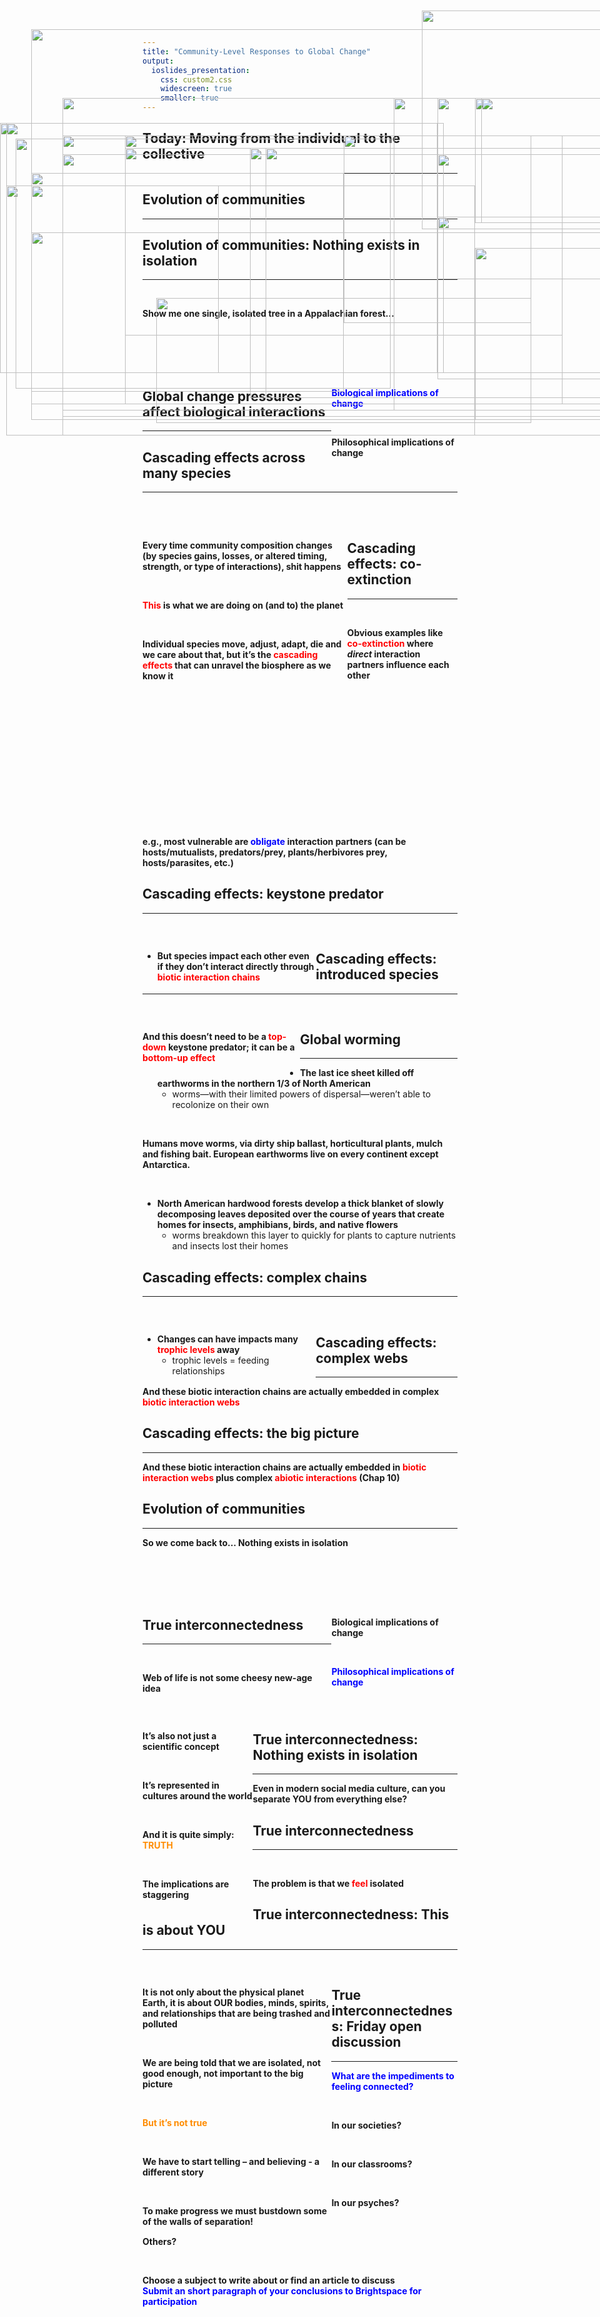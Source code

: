 ```yaml
---
title: "Community-Level Responses to Global Change"
output: 
  ioslides_presentation:
    css: custom2.css
    widescreen: true
    smaller: true
---
```


## Today: Moving from the individual to the collective
<hr>

<IMG STYLE="position:absolute; TOP:350px; LEFT:700px; WIDTH:350px; HEIGHT:100px" SRC="images/collective.png">

<IMG STYLE="position:absolute; TOP:200px; LEFT:0px; WIDTH:700px; HEIGHT:400px" SRC="images/collective2.jpg">

## Evolution of communities
<hr>

<IMG STYLE="position:absolute; TOP:160px; LEFT:100px; WIDTH:900px; HEIGHT:500px" SRC="images/interactions.png">

## Evolution of communities: Nothing exists in isolation
<hr>
<br/>

**Show me one single, isolated tree in a Appalachian forest...**

<br/>
<br/>
<br/>
<br/>

<IMG STYLE="position:absolute; TOP:225px; LEFT:25px; WIDTH:600px; HEIGHT:400px" SRC="images/forests.jpeg">

<div style="float: right; width: 40%;">

**<span style="color:blue">Biological implications of change</span>**

<br/>

**Philosophical implications of change**

</div>

## Global change pressures affect biological interactions
<hr>


<IMG STYLE="position:absolute; TOP:200px; LEFT:10px; WIDTH:700px; HEIGHT:400px" SRC="images/frogtadpole.png">


<IMG STYLE="position:absolute; TOP:160px; LEFT:760px; WIDTH:300px; HEIGHT:200px" SRC="images/crayfish.jpg">

<IMG STYLE="position:absolute; TOP:400px; LEFT:760px; WIDTH:300px; HEIGHT:275px" SRC="images/frog.jpg">

## Cascading effects across many species
<hr>
<br/>
<br/>

<div style="float: left; width: 65%;">
**Every time community composition changes (by species gains, losses, or altered timing, strength, or type of interactions), shit happens**

<br/>

**<span style="color:red">This</span> is what we are doing on (and to) the planet**

<br/>

**Individual species move, adjust, adapt, die and we care about that, but it’s the <span style="color:red">cascading effects</span> that can unravel the biosphere as we know it**
</div>

<IMG STYLE="position:absolute; TOP:160px; LEFT:700px; WIDTH:350px; HEIGHT:450px" SRC="images/domino.jpg">

##

<IMG STYLE="position:absolute; TOP:50px; LEFT:50px; WIDTH:1000px; HEIGHT:600px" SRC="images/cascade.jpg">

## Cascading effects: co-extinction
<hr>
<br/>

**Obvious examples like <span style="color:red">co-extinction</span> where *direct* interaction partners influence each other**

<br/>
<br/>
<br/>
<br/>
<br/>
<br/>
<br/>
<br/>
<br/>
<br/>
<br/>
<br/>
<br/>

**e.g., most vulnerable are <span style="color:blue">obligate</span> interaction partners (can be hosts/mutualists, predators/prey, plants/herbivores prey, hosts/parasites, etc.) **

<IMG STYLE="position:absolute; TOP:240px; LEFT:200px; WIDTH:700px; HEIGHT:300px" SRC="images/flyflower.jpg">

## Cascading effects: keystone predator
<hr>
<br/>

<div style="float: left; width: 55%;">

* **But species impact each other even if they don’t interact directly through <span style="color:red">biotic interaction chains</span>**
</div>   
 
<IMG STYLE="position:absolute; TOP:280px; LEFT:50px; WIDTH:500px; HEIGHT:350px" SRC="images/otter.png">

<IMG STYLE="position:absolute; TOP:160px; LEFT:630px; WIDTH:450px; HEIGHT:500px" SRC="images/ottergraph.jpg">

## Cascading effects: introduced species
<hr>
<br/>

<div style="float: left; width: 50%;">

**And this doesn’t need to be a <span style="color:red">top-down</span> keystone predator; it can be a <span style="color:red">bottom-up effect</span>**

</div>

<IMG STYLE="position:absolute; TOP:300px; LEFT:10px; WIDTH:750px; HEIGHT:400px" SRC="images/wormimpact.png">

<IMG STYLE="position:absolute; TOP:160px; LEFT:770px; WIDTH:300px; HEIGHT:200px" SRC="images/crazyworm.jpg">

## Global worming
<hr>

* **The last ice sheet killed off earthworms in the northern 1/3 of North American**
  + worms—with their limited powers of dispersal—weren’t able to recolonize on their own

<br/>

**Humans  move worms,  via dirty ship ballast, horticultural plants, mulch and fishing bait. European earthworms live on every continent except Antarctica.**

<br/>

* **North American hardwood forests develop a thick blanket of slowly decomposing leaves deposited over the course of years that create homes for insects, amphibians, birds, and native flowers**
    + worms breakdown this layer to quickly for plants to capture nutrients and insects lost their homes   

<IMG STYLE="position:absolute; TOP:480px; LEFT:250px; WIDTH:600px; HEIGHT:200px" SRC="images/crazyworm2.jpg">

## Cascading effects: complex chains
<hr>
<br/>

<div style="float: left; width: 55%;">

- **Changes can have impacts many <span style="color:red">trophic levels</span> away**
    + trophic levels = feeding relationships
</div>

<IMG STYLE="position:absolute; TOP:20px; LEFT:675px; WIDTH:375px; HEIGHT:350px" SRC="images/trophic.png">


<IMG STYLE="position:absolute; TOP:375px; LEFT:50px; WIDTH:1000px; HEIGHT:300px" SRC="images/dung.png">

## Cascading effects: complex webs
<hr>
**And these biotic interaction chains are actually embedded in complex <span style="color:red">biotic interaction webs</span>**

<IMG STYLE="position:absolute; TOP:220px; LEFT:200px; WIDTH:700px; HEIGHT:430px" SRC="images/seaweb.jpg">

## Cascading effects: the big picture
<hr>

**And these biotic interaction chains are actually embedded in <span style="color:red">biotic interaction webs</span> plus complex <span style="color:red">abiotic interactions</span> (Chap 10)**


<IMG STYLE="position:absolute; TOP:250px; LEFT:100px; WIDTH:900px; HEIGHT:450px" SRC="images/abiotic.jpg">

## Evolution of communities
<hr>

**So we come back to… Nothing exists in isolation**

<br/>
<br/>
<br/>
<br/>

<IMG STYLE="position:absolute; TOP:225px; LEFT:25px; WIDTH:600px; HEIGHT:400px" SRC="images/forests.jpeg">

<div style="float: right; width: 40%;">

**Biological implications of change**

<br/>

**<span style="color:blue">Philosophical implications of change</span>**

</div>

## True interconnectedness
<hr>
<br/>

**Web of life is not some cheesy new-age idea**

<br/>

<div style="float: left; width: 35%;">

**It’s also not just a scientific concept**

<br/>

**It’s represented in cultures around the world**

<br/>

**And it is quite simply: <span style="color:darkorange">TRUTH</span>**

<br/>

**The implications are staggering**

</div>

<IMG STYLE="position:absolute; TOP:240px; LEFT:425px; WIDTH:600px; HEIGHT:400px" SRC="images/web.jpg">

## True interconnectedness: Nothing exists in isolation
<hr>

**Even in modern social media  culture, can you separate YOU from everything else?**

<IMG STYLE="position:absolute; TOP:220px; LEFT:100px; WIDTH:900px; HEIGHT:450px" SRC="images/human.jpg">

## True interconnectedness
<hr>
<br/>

**The problem is that we <span style="color:red">feel</span> isolated**

<IMG STYLE="position:absolute; TOP:300px; LEFT:50px; WIDTH:300px; HEIGHT:300px" SRC="images/alone.jpg">

<IMG STYLE="position:absolute; TOP:240px; LEFT:400px; WIDTH:700px; HEIGHT:400px" SRC="images/song.png">

## True interconnectedness: This is about YOU
<hr>
<br/>

<div style="float: left; width: 60%;">

**It is not only about the physical planet Earth, it is about OUR bodies, minds, spirits, and relationships that are being trashed and polluted**

<br/>

**We are being told that we are isolated, not good enough, not important to the big picture**

<br/>

**<span style="color:darkorange">But it’s not true</span>**

<br/>

**We have to start telling – and believing - a different story**

<br/>

**To make progress we must bustdown some of the walls of separation!**

</div>

<IMG STYLE="position:absolute; TOP:250px; LEFT:700px; WIDTH:350px; HEIGHT:350px" SRC="images/together.jpg">


## True interconnectedness: Friday open discussion
<hr>
**<span style="color:blue">What are the impediments to feeling connected?</span>**

<br/>

<IMG STYLE="position:absolute; TOP:220px; LEFT:550px; WIDTH:300px; HEIGHT:300px" SRC="images/alone.jpg">

**In our societies?**

<br/>

**In our classrooms?**

<br/>

**In our psyches?**

<br/>

**Others?**

<br/>

**Choose a subject to write about or find an article to discuss**
<br/>
**<span style="color:blue">Submit an short paragraph of your conclusions to Brightspace for participation</span>**

